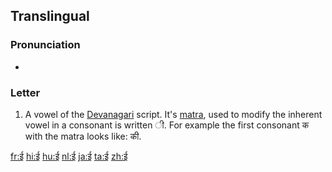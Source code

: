 {{Devanagari character info|hex=0908|name=DEVANAGARI LETTER II|image=[[File:Deva-ī.png|100px]]}}  
==Translingual==

===Pronunciation===
* {{IPA|/iː/|lang=mul}}

===Letter===
{{mul-deva|ī}}

# A vowel of the [[Devanagari]] script.  It's [[matra]], used to modify the inherent vowel in a consonant is written &#x0940;.  For example the first consonant क with the matra looks like: की.

[[fr:ई]]
[[hi:ई]]
[[hu:ई]]
[[nl:ई]]
[[ja:ई]]
[[ta:ई]]
[[zh:ई]]